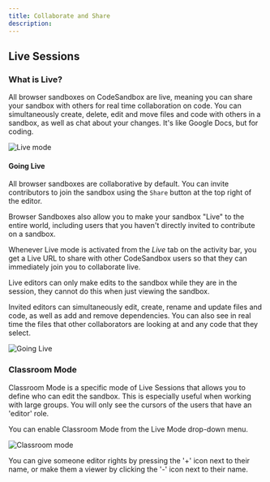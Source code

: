 ```yaml
---
title: Collaborate and Share
description:
---
```


## Live Sessions

### What is Live?
All browser sandboxes on CodeSandbox are live, meaning you can share your sandbox with
others for real time collaboration on code. You can simultaneously create,
delete, edit and move files and code with others in a sandbox, as well as chat
about your changes. It's like Google Docs, but for coding.

![Live mode](../images/live-screenshot.jpg?v1)
      <br/>

#### Going Live
All browser sandboxes are collaborative by default. You can invite contributors to join the
sandbox using the `Share` button at the top right of the editor.

Browser Sandboxes also allow you to make your sandbox "Live" to the entire world, including users that you haven't directly invited to contribute on a sandbox.

Whenever Live mode is activated from the _Live_ tab on the activity bar, you get a Live URL to share with other CodeSandbox users so that they can immediately join you to collaborate live.

Live editors can only make edits to the sandbox while they are in the
session, they cannot do this when just viewing the sandbox.

Invited editors can simultaneously edit, create, rename and update files and
code, as well as add and remove dependencies. You can also see in real time
the files that other collaborators are looking at and any code that they select.

![Going Live](../images/live-live.jpg)
      <br/>

### Classroom Mode
Classroom Mode is a specific mode of Live Sessions that allows you to define who can edit the sandbox. This is especially
useful when working with large groups. You will only see the cursors of the
users that have an 'editor' role.

You can enable Classroom Mode from the Live Mode drop-down menu.

![Classroom mode](../images/live-classroom.jpg)

You can give someone editor rights by pressing the '+' icon next to their name,
or make them a viewer by clicking the '-' icon next to their name.


